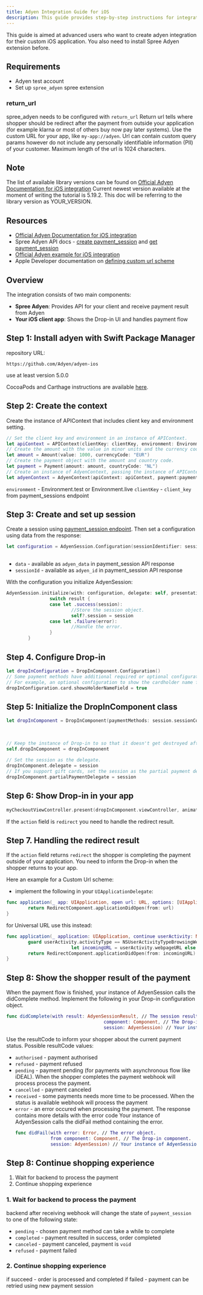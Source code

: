 ```yaml
---
title: Adyen Integration Guide for iOS
description: This guide provides step-by-step instructions for integrating Adyen iOS Drop-in with spree_adyen using session flow and Drop-In component.
---
```


<Warning>
This guide is aimed at advanced users who want to create adyen integration for their custom iOS application.
You also need to install Spree Adyen extension before.
</Warning>

## Requirements

- Adyen test account
- Set up `spree_adyen` spree extension

### return_url

spree_adyen needs to be configured with `return_url`
Return url tells where shopper should be redirect after the payment from outside your application (for example klarna or most of others buy now pay later systems).
Use the custom URL for your app, like `my-app://adyen`. Url can contain custom query params however do not include any personally identifiable information (PII) of your customer. Maximum length of the url is 1024 characters.

## Note

The list of available library versions can be found on [Official Adyen Documentation for iOS integration](https://docs.adyen.com/online-payments/build-your-integration/sessions-flow/?platform=iOS&integration=Drop-in&version=5.13.1)
Current newest version available at the moment of writing the tutorial is 5.19.2.
This doc will be referring to the library version as YOUR_VERSION.

## Resources

- [Official Adyen Documentation for iOS integration](https://docs.adyen.com/online-payments/build-your-integration/sessions-flow/?platform=iOS&integration=Drop-in&version=5.19.2)
- Spree Adyen API docs - [create payment_session](/api-reference/storefront/adyen/create-an-adyen-payment-session) and [get payment_session](/api-reference/storefront/adyen/get-adyen-payment-session)
- [Official Adyen example for iOS integration](https://github.com/Adyen/adyen-ios/tree/develop/Demo)
- Apple Developer documentation on [defining custom url scheme](https://developer.apple.com/documentation/xcode/defining-a-custom-url-scheme-for-your-app)

## Overview

The integration consists of two main components:

- **Spree Adyen**: Provides API for your client and receive payment result from Adyen
- **Your iOS client app**: Shows the Drop-in UI and handles payment flow

## Step 1: Install adyen with Swift Package Manager

repository URL:
```
https://github.com/Adyen/adyen-ios
```
use at least version 5.0.0

CocoaPods and Carthage instructions are available [here](https://docs.adyen.com/online-payments/build-your-integration/sessions-flow/?platform=iOS&integration=Drop-in&version=5.19.2&tab=cocoapods_1_2#1-get-adyen-ios).

## Step 2: Create the context

Create the instance of APIContext that includes client key and environment setting.

```swift
// Set the client key and environment in an instance of APIContext.
let apiContext = APIContext(clientKey: clientKey, environment: Environment.test) // Set the environment to a live one when going live.
// Create the amount with the value in minor units and the currency code.
let amount = Amount(value: 1000, currencyCode: "EUR")
// Create the payment object with the amount and country code.
let payment = Payment(amount: amount, countryCode: "NL")
// Create an instance of AdyenContext, passing the instance of APIContext, and payment object.
let adyenContext = AdyenContext(apiContext: apiContext, payment:payment)
```

`environment` - Environment.test or Environment.live
`clientKey` - `client_key` from payment_sessions endpoint

## Step 3: Create and set up session

Create a session using [payment_session endpoint](/api-reference/storefront/adyen/create-an-adyen-payment-session).
Then set a configuration using data from the response:

```swift
let configuration = AdyenSession.Configuration(sessionIdentifier: sessionId,
			  																				initialSessionData: data)
```

- `data` - available as `adyen_data` in payment_session API response
- `sessionId` - available as `adyen_id` in payment_session API response

With the configuration you initialize AdyenSession:

```swift
AdyenSession.initialize(with: configuration, delegate: self, presentationDelegate: self) { [weak self] result in
				switch result {
				case let .success(session):
						//Store the session object.
						self?.session = session
				case let .failure(error):
						//Handle the error.
				}
		}
```

## Step 4. Configure Drop-in

```swift
let dropInConfiguration = DropInComponent.Configuration()
// Some payment methods have additional required or optional configuration.
// For example, an optional configuration to show the cardholder name field for cards.
dropInConfiguration.card.showsHolderNameField = true
```

## Step 5: Initialize the DropInComponent class

```swift
let dropInComponent = DropInComponent(paymentMethods: session.sessionContext.paymentMethods,
																			context: adyenContext,
																			configuration: dropInConfiguration)
	
// Keep the instance of Drop-in to so that it doesn't get destroyed after the function is executed.
self.dropInComponent = dropInComponent
	
// Set the session as the delegate.
dropInComponent.delegate = session
// If you support gift cards, set the session as the partial payment delegate.
dropInComponent.partialPaymentDelegate = session
```

## Step 6: Show Drop-in in your app

```swift
myCheckoutViewController.present(dropInComponent.viewController, animated: true)
```

If the `action` field is `redirect` you need to handle the redirect result.

## Step 7. Handling the redirect result

If the `action` field returns `redirect` the shopper is completing the payment outside of your application. You need to inform the Drop-in when the shopper returns to your app.

Here an example for a Custom Url scheme:
- implement the following in your `UIApplicationDelegate`:

```swift
func application(_ app: UIApplication, open url: URL, options: [UIApplication.OpenURLOptionsKey: Any] = [:]) -> Bool {
		return RedirectComponent.applicationDidOpen(from: url)
}
```

for Universal URL use this instead:
```swift
func application(_ application: UIApplication, continue userActivity: NSUserActivity, restorationHandler: @escaping ([UIUserActivityRestoring]?) -> Void) -> Bool {
		guard userActivity.activityType == NSUserActivityTypeBrowsingWeb,
						let incomingURL = userActivity.webpageURL else { return false }
		return RedirectComponent.applicationDidOpen(from: incomingURL)
}
```

## Step 8: Show the shopper result of the payment

When the payment flow is finished, your instance of AdyenSession calls the didComplete method.
Implement the following in your Drop-in configuration object.

```swift
func didComplete(with result: AdyenSessionResult, // The session result.
									component: Component, // The Drop-in component.
									session: AdyenSession) // Your instance of AdyenSession.
```

Use the resultCode to inform your shopper about the current payment status.
Possible resultCode values:
- `authorised` - payment authorised
- `refused` - payment refused
- `pending` - payment pending (for payments with asynchronous flow like iDEAL). When the shopper completes the payment webhook will process process the payment.
- `cancelled` - payment canceled
- `received` - some payments needs more time to be processed. When the status is available webhook will process the payment
- `error` - an error occured when processing the payment. The response contains more details with the error code
  Your instance of AdyenSession calls the didFail method containing the error.
	```swift
	func didFail(with error: Error, // The error object.
	             from component: Component, // The Drop-in component.
	             session: AdyenSession) // Your instance of AdyenSession.
	```

## Step 8: Continue shopping experience

1. Wait for backend to process the payment
2. Continue shopping experience

### 1. Wait for backend to process the payment

backend after receiving webhook will change the state of `payment_session` to one of the following state:
- `pending` - chosen payment method can take a while to complete
- `completed` - payment resulted in success, order completed
- `canceled` - payment canceled, payment is `void`
- `refused` - payment failed

### 2. Continue shopping experience

if succeed - order is processed and completed
if failed - payment can be retried using new payment session